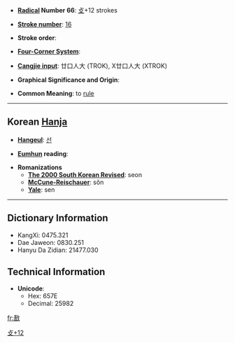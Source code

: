 * '''[[Wiktionary:Chinese radical index| Radical]] Number 66''': [[Wiktionary:Chinese radical index 攴|攴]]+12 strokes

* '''[[Wiktionary:Chinese total strokes index|Stroke number]]''': [[Wiktionary:Chinese total strokes index 16|16]]

* '''Stroke order''': 

* '''[[Wiktionary:Chinese four corner index|Four-Corner System]]''': 

* '''[[Wiktionary:Chinese Cangjie index|Cangjie input]]''': 廿口人大 (TROK), X廿口人大 (XTROK)

* '''Graphical Significance and Origin''': 

* '''Common Meaning''': to [[rule]]

----

== Korean [[Hanja]] ==

* '''[[Hangeul]]''': [[선]]

* '''[[Eumhun]] reading''': 

* '''Romanizations'''
** '''[[The 2000 South Korean Revised Romanization|The 2000 South Korean Revised]]''': seon
** '''[[McCune-Reischauer]]''': sŏn
** '''[[Yale]]''': sen

----

== Dictionary Information ==

* KangXi: 0475.321
* Dae Jaweon: 0830.251
* Hanyu Da Zidian: 21477.030

== Technical Information ==

* '''Unicode''':
** Hex: 657E
** Decimal: 25982

[[Category:Korean-only CJKV Characters|攴+12]]

[[fr:敾]]